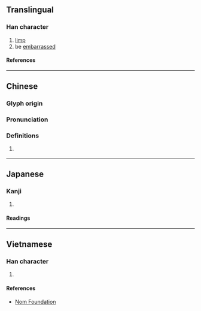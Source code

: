 {{character info}}
==Translingual==

===Han character===
{{Han char|rn=43|rad=尢|as=10|sn=13|four=|canj=KUTXC|ids=⿺尢兼}}

# [[limp]]
# be [[embarrass]]ed

====References====
{{Han ref|kx=0299.070|dkj=07604|dj=0594.220|hdz=10556.080|uh=5C32}}

----

==Chinese==
{{zh-forms}}

===Glyph origin===
{{Han etym}}

===Pronunciation===
{{zh-pron
|mc=y
|oc=y
|cat=
}}
{{rfp|cmn}}

===Definitions===
{{zh-hanzi}}

# {{zh-original|尷|dot=;}} {{zh-only|尲尬|nocap=y}}

----

==Japanese==

===Kanji===
{{ja-kanji|grade=|rs=尢10}}

# {{rfdef|ja|sort=尢10}}

====Readings====
{{ja-readings
|on=かん, けん
}}

----

==Vietnamese==

===Han character===
{{vi-readings|rs=尢10|reading=giám}}

# {{rfdef|vi|sort=尢10}}

====References====
* [http://nomfoundation.org/common/nom_details.php?codepoint=5c32 Nom Foundation]